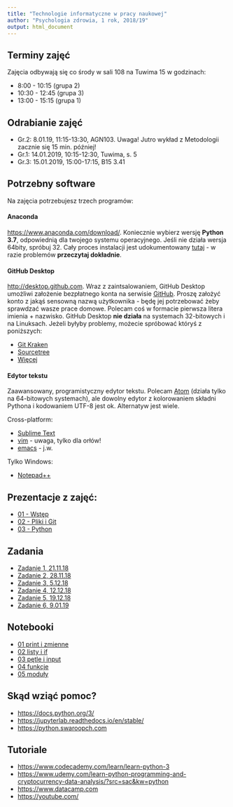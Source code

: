 ```yaml
---
title: "Technologie informatyczne w pracy naukowej"
author: "Psychologia zdrowia, 1 rok, 2018/19"
output: html_document
---
```


## Terminy zajęć

Zajęcia odbywają się co środy w sali 108 na Tuwima 15 w godzinach:

- 8:00 - 10:15 (grupa 2)
- 10:30 - 12:45 (grupa 3)
- 13:00 - 15:15 (grupa 1)

## Odrabianie zajęć

- Gr.2:  8.01.19, 11:15-13:30, AGN103. Uwaga! Jutro wykład z Metodologii zacznie się 15 min. później!
- Gr.1: 14.01.2019, 10:15-12:30, Tuwima, s. 5
- Gr.3: 15.01.2019, 15:00-17:15, B15 3.41

## Potrzebny software

Na zajęcia potrzebujesz trzech programów:

#### Anaconda 

<https://www.anaconda.com/download/>. Koniecznie wybierz wersję **Python 3.7**, odpowiednią dla twojego systemu operacyjnego. Jeśli nie działa wersja 64bity, spróbuj 32. Cały proces instalacji jest udokumentowany [tutaj](http://docs.anaconda.com/anaconda/install/) - w razie problemów **przeczytaj dokładnie**.

#### GitHub Desktop

<http://desktop.github.com>. Wraz z zaintsalowaniem, GitHub Desktop umożliwi założenie bezpłatnego konta na serwisie [GitHub](http://github.com). Proszę założyć konto z jakąś sensowną nazwą użytkownika - będę jej potrzebować żeby sprawdzać wasze prace domowe. Polecam coś w formacie pierwsza litera imienia + nazwisko. GitHub Desktop **nie działa** na systemach 32-bitowych i na Linuksach. Jeżeli byłyby problemy, możecie spróbować któryś z poniższych:

- [Git Kraken](http://docs.anaconda.com/anaconda/install/)
- [Sourcetree](https://www.sourcetreeapp.com)
- [Więcej](https://git-scm.com/downloads/guis)

#### Edytor tekstu

Zaawansowany, programistyczny edytor tekstu. Polecam [Atom](http://atom.io) (działa tylko na 64-bitowych systemach), ale dowolny edytor z kolorowaniem składni Pythona i kodowaniem UTF-8 jest ok. Alternatyw jest wiele.

Cross-platform:

- [Sublime Text](https://www.sublimetext.com)
- [vim](https://www.vim.org) - uwaga, tylko dla orłów!
- [emacs](https://www.gnu.org/software/emacs/index.html) - j.w.

Tylko Windows:

- [Notepad++](https://notepad-plus-plus.org)


## Prezentacje z zajęć:

- [01 - Wstęp](01_intro.html)
- [02 - Pliki i Git](02_git.html)
- [03 - Python](03_python.html)

## Zadania

- [Zadanie 1, 21.11.18](zadania/zad1.html)
- [Zadanie 2, 28.11.18](zadania/zad2.html)
- [Zadanie 3, 5.12.18](zadania/zad3.html)
- [Zadanie 4, 12.12.18](zadania/zad4.html)
- [Zadanie 5, 19.12.18](zadania/zad5.html)
- [Zadanie 6, 9.01.19](zadania/zad6.html)

## Notebooki

- [01 print i zmienne](https://github.com/k-basinski/tipn/blob/master/01_print_zmienne.ipynb)
- [02 listy i if](https://github.com/k-basinski/tipn/blob/master/02_listy_if.ipynb)
- [03 pętle i input](https://github.com/k-basinski/tipn/blob/master/03_petle_input.ipynb)
- [04 funkcje](https://github.com/k-basinski/tipn/blob/master/04_funkcje.ipynb)
- [05 moduły](https://github.com/k-basinski/tipn/blob/master/05_moduly.ipynb)


## Skąd wziąć pomoc?

- <https://docs.python.org/3/>
- <https://jupyterlab.readthedocs.io/en/stable/>
- <https://python.swaroopch.com>

## Tutoriale

- <https://www.codecademy.com/learn/learn-python-3>
- <https://www.udemy.com/learn-python-programming-and-cryptocurrency-data-analysis/?src=sac&kw=python>
- <https://www.datacamp.com>
- <https://youtube.com/>